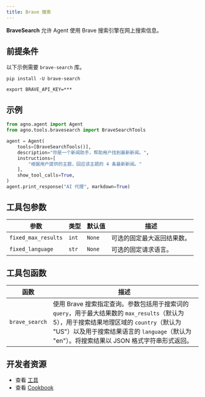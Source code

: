 ```yaml
---
title: Brave 搜索
---
```


**BraveSearch** 允许 Agent 使用 Brave 搜索引擎在网上搜索信息。

## 前提条件

以下示例需要 `brave-search` 库。

```shell
pip install -U brave-search
```
```shell
export BRAVE_API_KEY=***
```

## 示例


```python cookbook/tools/bravesearch_tools.py
from agno.agent import Agent
from agno.tools.bravesearch import BraveSearchTools

agent = Agent(
    tools=[BraveSearchTools()],
    description="你是一个新闻助手，帮助用户找到最新新闻。",
    instructions=[
        "根据用户提供的主题，回应该主题的 4 条最新新闻。"
    ],
    show_tool_calls=True,
)
agent.print_response("AI 代理", markdown=True)

```

## 工具包参数

| 参数           | 类型  | 默认值 | 描述                                         |
| --------------- | ----- | ------- | --------------------------------------------------- |
| `fixed_max_results` | `int` | `None`  | 可选的固定最大返回结果数。 |
| `fixed_language`    | `str` | `None`  | 可选的固定请求语言。           |


## 工具包函数

| 函数        | 描述                                                                                                                                                                                                                                                                            |
| --------------- | ---------------------------------------------------------------------------------------------------------------------------------------------------------------------------------------------------------------------------------------------------------------------- |
| `brave_search` | 使用 Brave 搜索指定查询。参数包括用于搜索词的 `query`，用于最大结果数的 `max_results`（默认为 5），用于搜索结果地理区域的 `country`（默认为 "US"）以及用于搜索结果语言的 `language`（默认为 "en"）。将搜索结果以 JSON 格式字符串形式返回。 |

## 开发者资源

- 查看 [工具](https://github.com/agno-agi/agno/blob/main/libs/agno/agno/tools/bravesearch.py)
- 查看 [Cookbook](https://github.com/agno-agi/agno/blob/main/cookbook/tools/bravesearch_tools.py)